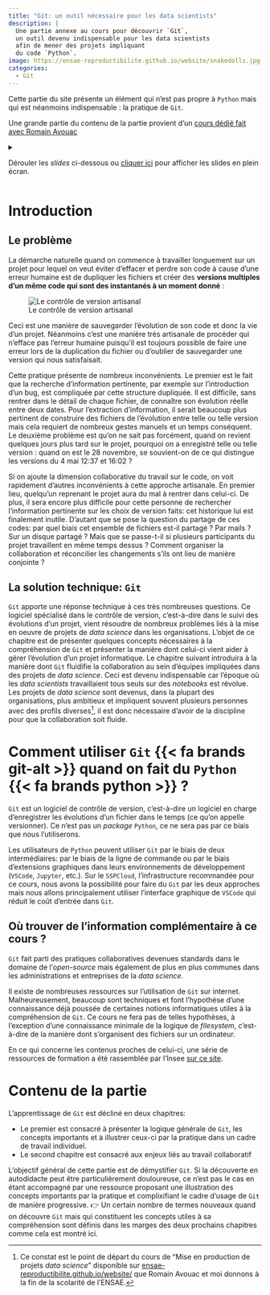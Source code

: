 ```yaml
---
title: "Git: un outil nécessaire pour les data scientists"
description: |
  Une partie annexe au cours pour découvrir `Git`,
  un outil devenu indispensable pour les data scientists
  afin de mener des projets impliquant
  du code `Python`.
image: https://ensae-reproductibilite.github.io/website/snakedolls.jpg
categories:
  - Git
---
```



Cette partie du site présente un élément qui n'est pas propre à
`Python` mais qui est néanmoins indispensable : la pratique de `Git`.

Une grande partie du contenu de la partie provient
d'un [cours dédié fait avec Romain Avouac](https://inseefrlab.github.io/formation-bonnes-pratiques-git-R/slides/complete.html)


<details>
<summary>

Dérouler les _slides_ ci-dessous ou [cliquer ici](https://inseefrlab.github.io/formation-bonnes-pratiques-git-R/slides/complete.html#/partie-1-contr%C3%B4le-de-version-avec-git){target="_blank"} pour afficher les slides en plein écran.

</summary>

```{=html}
<div class="sourceCode" id="cb1"><pre class="sourceCode yaml code-with-copy"><code class="sourceCode yaml"></code><button title="Copy to Clipboard" class="code-copy-button"><i class="bi"></i></button></pre><iframe class="sourceCode yaml code-with-copy" src="https://inseefrlab.github.io/formation-bonnes-pratiques-git-R/slides/complete.html#/partie-1-contr%C3%B4le-de-version-avec-git"></iframe></div>
```


</details>



# Introduction

## Le problème

La démarche naturelle quand on commence à travailler longuement sur un projet pour lequel on veut éviter d'effacer et perdre son code à cause d'une erreur humaine est de dupliquer les fichiers et créer des __versions multiples d'un même code qui sont des instantanés à un moment donné__ :

![Le contrôle de version artisanal](https://inseefrlab.github.io/formation-bonnes-pratiques-git-R/slides/img/fichiers_multiples.png){#fig-version-control-inferno}

Ceci est une manière de sauvegarder l'évolution de son code et donc la vie d'un projet. Néanmoins c'est une manière très artisanale de procéder qui n'efface pas l'erreur humaine puisqu'il est toujours possible de faire une erreur lors de la duplication du fichier ou d'oublier de sauvegarder une version qui nous satisfaisait.

Cette pratique présente de nombreux inconvénients. Le premier est le fait que la recherche d'information pertinente, par exemple sur l'introduction d'un bug, est compliquée par cette structure dupliquée. Il est difficile, sans rentrer dans le détail de chaque fichier, de connaître son évolution réelle entre deux dates. Pour l'extraction d'information, il serait beaucoup plus pertinent de construire des fichiers de l'évolution entre telle ou telle version mais cela requiert de nombreux gestes manuels et un temps conséquent. Le deuxième problème est qu'on ne sait pas forcément, quand on revient quelques jours plus tard sur le projet, pourquoi on a enregistré telle ou telle version : quand on est le 28 novembre, se souvient-on de ce qui distingue les versions du 4 mai 12:37 et 16:02 ?

Si on ajoute la dimension collaborative du travail sur le code, on voit rapidement d'autres inconvénients à cette approche artisanale. En premier lieu, quelqu'un reprenant le projet aura du mal à rentrer dans celui-ci. De plus, il sera encore plus difficile pour cette personne de rechercher l'information pertinente sur les choix de version faits: cet historique lui est finalement inutile. D'autant que se pose la question du partage de ces codes: par quel biais cet ensemble de fichiers est-il partagé ? Par mails ? Sur un disque partagé ? Mais que se passe-t-il si plusieurs participants du projet travaillent en même temps dessus ? Comment organiser la collaboration et réconcilier les changements s'ils ont lieu de manière conjointe ? 

## La solution technique: `Git`

`Git` apporte une réponse technique à ces très nombreuses questions. Ce logiciel spécialisé dans le contrôle de version, c'est-à-dire dans le suivi des évolutions d'un projet, vient résoudre de nombreux problèmes liés à la mise en oeuvre de projets de _data science_ dans les organisations. L'objet de ce chapitre est de présenter quelques concepts nécessaires à la compréhension de `Git` et présenter la manière dont celui-ci vient aider à gérer l'évolution d'un projet informatique. Le chapitre suivant introduira à la manière dont `Git` fluidifie la collaboration au sein d'équipes impliquées dans des projets de _data science_. Ceci est devenu indispensable car l'époque où les _data scientists_ travaillaient tous seuls sur des _notebooks_ est révolue. Les projets de _data science_ sont devenus, dans la plupart des organisations, plus ambitieux et impliquent souvent plusieurs personnes avec des profils diverses[^miseenprod], il est donc nécessaire d'avoir de la discipline pour que la collaboration soit fluide. 

[^miseenprod]: Ce constat est le point de départ du cours de "Mise en production de projets _data science_" disponible sur [ensae-reproductibilite.github.io/website/](https://ensae-reproductibilite.github.io/website/) que Romain Avouac et moi donnons à la fin de la scolarité de l'ENSAE. 

# Comment utiliser `Git` {{< fa brands git-alt >}} quand on fait du `Python` {{< fa brands python >}} ? 

`Git` est un logiciel de contrôle de version, c'est-à-dire un logiciel en charge d'enregistrer les évolutions d'un fichier dans le temps (ce qu'on appelle versionner). Ce n'est pas un _package_ `Python`, ce ne sera pas par ce biais que nous l'utiliserons.

Les utilisateurs de `Python` peuvent utiliser `Git` par le biais de deux intermédiaires: par le biais de la ligne de commande ou par le biais d'extensions graphiques dans leurs environnements de développement (`VSCode`, `Jupyter`, etc.). Sur le `SSPCloud`, l'infrastructure recommandée pour ce cours, nous avons la possibilité pour faire du `Git` par les deux approches mais nous allons principalement utiliser l'interface graphique de `VSCode` qui réduit le coût d'entrée dans `Git`. 

::: {.callout-tip}
## Où trouver de l'information complémentaire à ce cours ?

`Git` fait parti des pratiques collaboratives
devenues standards dans le domaine de l'_open-source_
mais également de plus en plus communes dans les administrations et entreprises
de la _data science_. 

Il existe de
nombreuses ressources sur l'utilisation de `Git` sur internet. 
Malheureusement, beaucoup sont techniques et font l'hypothèse d'une connaissance déjà poussée de certaines notions informatiques utiles à la compréhension de `Git`. Ce cours ne fera pas de telles hypothèses, à l'exception d'une connaissance minimale de la logique de _filesystem_, c'est-à-dire de la manière dont s'organisent des fichiers sur un ordinateur. 

En ce qui concerne les contenus proches de celui-ci, 
une série de ressources de formation a été rassemblée
par l'Insee [sur ce site](https://inseefrlab.github.io/formation-bonnes-pratiques-git-R/). 
:::

# Contenu de la partie

L'apprentissage de `Git` est décliné en deux chapitres:

* Le premier est consacré à présenter la logique générale de `Git`, les concepts importants et à illustrer ceux-ci par la pratique dans un cadre de travail individuel.
* Le second chapitre est consacré aux enjeux liés au travail collaboratif

L'objectif général de cette partie est de démystifier `Git`. Si la découverte en autodidacte peut être particulièrement douloureuse, ce n'est pas le cas en étant accompagné par une ressource proposant une illustration des concepts importants par la pratique et complixifiant le cadre d'usage de `Git` de manière progressive. 
[👉️ Un certain nombre de termes nouveaux quand on découvre `Git` mais qui constituent les concepts utiles à sa compréhension sont définis dans les marges des deux prochains chapitres comme cela est montré ici.]{.aside}

